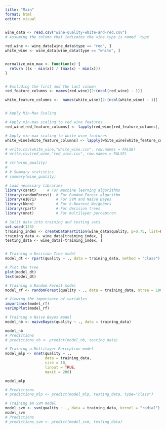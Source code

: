 ```yaml
---
title: "Main"
format: html
editor: visual
---
```


```r
wine_data <- read.csv("wine-quality-white-and-red.csv")
# Assuming the column that indicates the wine type is named 'type'

red_wine <- wine_data[wine_data$type == "red", ]
white_wine <- wine_data[wine_data$type == "white", ]


normalize_min_max <- function(x) {
  return ((x - min(x)) / (max(x) - min(x)))
}


# Excluding the first and the last column
red_feature_columns <- names(red_wine)[2:(ncol(red_wine) - 1)]

white_feature_columns <-  names(white_wine)[2:(ncol(white_wine) - 1)]


# Apply Min-Max Scaling

# Apply min-max scaling to red wine features
red_wine[red_feature_columns] <- lapply(red_wine[red_feature_columns], normalize_min_max)

# Apply min-max scaling to white wine features
white_wine[white_feature_columns] <- lapply(white_wine[white_feature_columns], normalize_min_max)

# write.csv(white_wine,"white_wine.csv", row.names = FALSE)
# write.csv(red_wine,"red_wine.csv", row.names = FALSE)

# str(wine_quality)
# 
# # Summary statistics
# summary(wine_quality)
```

```r
# Load necessary libraries
library(caret)     # For machine learning algorithms
library(randomForest)  # For Random Forest algorithm
library(e1071)         # For SVM and Naive Bayes
library(kknn)          # For k-Nearest Neighbors
library(rpart)         # For decision trees
library(nnet)          # For multilayer perceptron

# Split data into training and testing sets
set.seed(123)
training_index <- createDataPartition(wine_data$quality, p=0.75, list=FALSE)
training_data <- wine_data[training_index, ]
testing_data <- wine_data[-training_index, ]



```

```r

# Training a Decision Tree model
model_dt <- rpart(quality ~ ., data = training_data, method = "class")

# Plot the tree
plot(model_dt)
text(model_dt)
```

```r

# Training a Random Forest model
model_rf <- randomForest(quality ~ ., data = training_data, ntree = 100)

# Viewing the importance of variables
importance(model_rf)
varImpPlot(model_rf)

```

```r
# Training a Naive Bayes model
model_nb <- naiveBayes(quality ~ ., data = training_data)

model_nb
# Predictions
# predictions_nb <- predict(model_nb, testing_data)

```

```r

# Training a Multilayer Perceptron model
model_mlp <- nnet(quality ~ ., 
                  data = training_data,
                  size = 10, 
                  linout = TRUE,
                  maxit = 200)

model_mlp

# Predictions
# predictions_mlp <- predict(model_mlp, testing_data, type="class")

```

```r

# Training an SVM model
model_svm <- svm(quality ~ ., data = training_data, kernel = "radial")
model_svm
# Predictions
# predictions_svm <- predict(model_svm, testing_data)

```

```r


```

